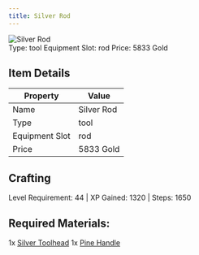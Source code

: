 ```yaml
---
title: Silver Rod
---
```


<div className="flex items-start gap-6 mb-8">
  <div className="flex-shrink-0">
    <img src="/assets/resources/smithing/silver_rod.png" alt="Silver Rod" className="w-24 h-24 border rounded-lg" />
  </div>
  <div className="flex-1">
    <div className="space-y-2">
            <div className="flex flex-wrap gap-4 text-sm">
        <span className="px-2 py-1 bg-green-100 dark:bg-green-900 rounded-md">
          Type: tool
        </span>
        <span className="px-2 py-1 bg-purple-100 dark:bg-purple-900 rounded-md">
          Equipment Slot: rod
        </span>
        <span className="px-2 py-1 bg-yellow-100 dark:bg-yellow-900 rounded-md">
          Price: 5833 Gold
        </span>
      </div>
    </div>
  </div>
</div>

## Item Details
| Property | Value |
|----------|-------|
| Name | Silver Rod |
| Type | tool |
| Equipment Slot | rod |
| Price | 5833 Gold |

## Crafting
Level Requirement: 44 | XP Gained: 1320 | Steps: 1650

## Required Materials:
1x [Silver Toolhead](/docs/resources/individual/silver_toolhead)
1x [Pine Handle](/docs/resources/individual/pine_handle)

